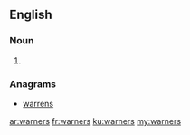 ==English==

===Noun===
{{head|en|plural}}

# {{plural of|warner|lang=en}}

===Anagrams===
* [[warrens#English|warrens]]

[[ar:warners]]
[[fr:warners]]
[[ku:warners]]
[[my:warners]]